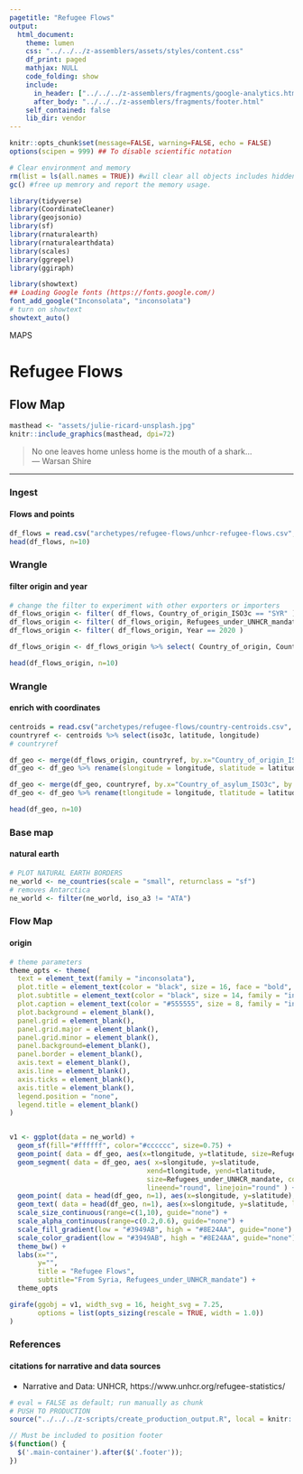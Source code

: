 ```yaml
---
pagetitle: "Refugee Flows"
output: 
  html_document:
    theme: lumen
    css: "../../../z-assemblers/assets/styles/content.css"
    df_print: paged
    mathjax: NULL
    code_folding: show
    include:
      in_header: ["../../../z-assemblers/fragments/google-analytics.html", "../../../z-assemblers/fragments/header.html"]
      after_body: "../../../z-assemblers/fragments/footer.html"
    self_contained: false
    lib_dir: vendor
---
```


```r

knitr::opts_chunk$set(message=FALSE, warning=FALSE, echo = FALSE)
options(scipen = 999) ## To disable scientific notation

# Clear environment and memory
rm(list = ls(all.names = TRUE)) #will clear all objects includes hidden objects.
gc() #free up memrory and report the memory usage.

library(tidyverse)
library(CoordinateCleaner)
library(geojsonio)
library(sf)
library(rnaturalearth)
library(rnaturalearthdata)
library(scales)
library(ggrepel)
library(ggiraph)

library(showtext)
## Loading Google fonts (https://fonts.google.com/)
font_add_google("Inconsolata", "inconsolata")
# turn on showtext
showtext_auto()

```

<div class="activity">
MAPS  
</div>

# Refugee Flows
## Flow Map

```r

masthead <- "assets/julie-ricard-unsplash.jpg"
knitr::include_graphics(masthead, dpi=72)

```


> No one leaves home unless home is the mouth of a shark...\
--- Warsan Shire\

***

### Ingest
#### Flows and points

```r

df_flows = read.csv("archetypes/refugee-flows/unhcr-refugee-flows.csv", header = TRUE, stringsAsFactors = FALSE, as.is=T)
head(df_flows, n=10)

```


### Wrangle
#### filter origin and year


```r

# change the filter to experiment with other exporters or importers
df_flows_origin <- filter( df_flows, Country_of_origin_ISO3c == "SYR" )
df_flows_origin <- filter( df_flows_origin, Refugees_under_UNHCR_mandate > 0 )
df_flows_origin <- filter( df_flows_origin, Year == 2020 )

df_flows_origin <- df_flows_origin %>% select( Country_of_origin, Country_of_origin_ISO3c, Country_of_asylum, Country_of_asylum_ISO3c, Refugees_under_UNHCR_mandate )

head(df_flows_origin, n=10)

```


### Wrangle
#### enrich with coordinates


```r

centroids = read.csv("archetypes/refugee-flows/country-centroids.csv", header = TRUE, stringsAsFactors = FALSE, as.is=T)
countryref <- centroids %>% select(iso3c, latitude, longitude)
# countryref

df_geo <- merge(df_flows_origin, countryref, by.x="Country_of_origin_ISO3c", by.y="iso3c")
df_geo <- df_geo %>% rename(slongitude = longitude, slatitude = latitude)

df_geo <- merge(df_geo, countryref, by.x="Country_of_asylum_ISO3c", by.y="iso3c")
df_geo <- df_geo %>% rename(tlongitude = longitude, tlatitude = latitude)

head(df_geo, n=10)


```


### Base map
#### natural earth


```r

# PLOT NATURAL EARTH BORDERS
ne_world <- ne_countries(scale = "small", returnclass = "sf")
# removes Antarctica
ne_world <- filter(ne_world, iso_a3 != "ATA") 

```


### Flow Map
#### origin


```r

# theme parameters
theme_opts <- theme(
  text = element_text(family = "inconsolata"), 
  plot.title = element_text(color = "black", size = 16, face = "bold", family = "inconsolata"),
  plot.subtitle = element_text(color = "black", size = 14, family = "inconsolata"),
  plot.caption = element_text(color = "#555555", size = 8, family = "inconsolata"),
  plot.background = element_blank(),
  panel.grid = element_blank(),
  panel.grid.major = element_blank(),
  panel.grid.minor = element_blank(),
  panel.background=element_blank(),
  panel.border = element_blank(),
  axis.text = element_blank(),
  axis.line = element_blank(),
  axis.ticks = element_blank(),
  axis.title = element_blank(),
  legend.position = "none",
  legend.title = element_blank()
)


v1 <- ggplot(data = ne_world) +
  geom_sf(fill="#ffffff", color="#cccccc", size=0.75) +
  geom_point( data = df_geo, aes(x=tlongitude, y=tlatitude, size=Refugees_under_UNHCR_mandate, fill=Refugees_under_UNHCR_mandate), shape=21, color="white", stroke=1, alpha=1.0) +
  geom_segment( data = df_geo, aes( x=slongitude, y=slatitude, 
                                  xend=tlongitude, yend=tlatitude, 
                                  size=Refugees_under_UNHCR_mandate, color=Refugees_under_UNHCR_mandate, alpha=Refugees_under_UNHCR_mandate ), 
                                  lineend="round", linejoin="round" ) +
  geom_point( data = head(df_geo, n=1), aes(x=slongitude, y=slatitude), shape=21, size=14, fill='black', color="black", stroke=1, alpha=0.7) +
  geom_text( data = head(df_geo, n=1), aes(x=slongitude, y=slatitude, label = Country_of_origin_ISO3c), color="white", alpha=1.0, family = "inconsolata") +
  scale_size_continuous(range=c(1,10), guide="none") +
  scale_alpha_continuous(range=c(0.2,0.6), guide="none") +
  scale_fill_gradient(low = "#3949AB", high = "#8E24AA", guide="none") + 
  scale_color_gradient(low = "#3949AB", high = "#8E24AA", guide="none") + 
  theme_bw() +
  labs(x="",
       y="",
       title = "Refugee Flows", 
       subtitle="From Syria, Refugees_under_UNHCR_mandate") +
  theme_opts

girafe(ggobj = v1, width_svg = 16, height_svg = 7.25,
       options = list(opts_sizing(rescale = TRUE, width = 1.0))
)

```


### References
#### citations for narrative and data sources

* Narrative and Data: UNHCR, https://www.unhcr.org/refugee-statistics/


```r

# eval = FALSE as default; run manually as chunk
# PUSH TO PRODUCTION
source("../../../z-scripts/create_production_output.R", local = knitr::knit_global())

```



```js

// Must be included to position footer
$(function() {
  $('.main-container').after($('.footer'));
})

```


